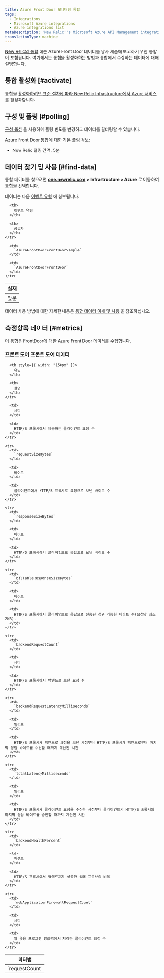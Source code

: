 ```yaml
---
title: Azure Front Door 모니터링 통합
tags:
  - Integrations
  - Microsoft Azure integrations
  - Azure integrations list
metaDescription: 'New Relic''s Microsoft Azure API Management integration: how to install it, configure it, and understand the data it reports.'
translationType: machine
---
```


[New Relic의 통합](/docs/infrastructure/integrations-getting-started/getting-started/introduction-infrastructure-integrations) 에는 Azure Front Door 데이터를 당사 제품에 보고하기 위한 통합이 포함됩니다. 여기에서는 통합을 활성화하는 방법과 통합에서 수집하는 데이터에 대해 설명합니다.

## 통합 활성화 [#activate]

통합을 [활성화하려면 표준 절차에 따라 New Relic Infrastructure에서 Azure 서비스](/docs/infrastructure/microsoft-azure-integrations/getting-started/activate-azure-integrations) 를 활성화합니다.

## 구성 및 폴링 [#polling]

[구성 옵션](/docs/integrations/new-relic-integrations/getting-started/configure-polling-frequency-data-collection-cloud-integrations) 을 사용하여 폴링 빈도를 변경하고 데이터를 필터링할 수 있습니다.

Azure Front Door 통합에 대한 기본 [폴링](/docs/infrastructure/microsoft-azure-integrations/getting-started/azure-integration-polling) 정보:

* New Relic 폴링 간격: 5분

## 데이터 찾기 및 사용 [#find-data]

통합 데이터를 찾으려면 **[one.newrelic.com](https://one.newrelic.com/all-capabilities) > Infrastructure > Azure** 로 이동하여 통합을 선택합니다.

데이터는 다음 [이벤트 유형](/docs/data-apis/understand-data/new-relic-data-types/#event-data) 에 첨부됩니다.

<table>
  <thead>
    <tr>
      <th>
        실재
      </th>

      <th>
        이벤트 유형
      </th>

      <th>
        공급자
      </th>
    </tr>
  </thead>

  <tbody>
    <tr>
      <td>
        앞문
      </td>

      <td>
        `AzureFrontDoorFrontDoorSample`
      </td>

      <td>
        `AzureFrontDoorFrontDoor`
      </td>
    </tr>
  </tbody>
</table>

데이터 사용 방법에 대한 자세한 내용은 [통합 데이터 이해 및 사용](/docs/infrastructure/integrations/find-use-infrastructure-integration-data) 을 참조하십시오.

## 측정항목 데이터 [#metrics]

이 통합은 FrontDoor에 대한 Azure Front Door 데이터를 수집합니다.

### 프론트 도어 프론트 도어 데이터

<table>
  <thead>
    <tr>
      <th style={{ width: "275px" }}>
        미터법
      </th>

      <th style={{ width: "150px" }}>
        유닛
      </th>

      <th>
        설명
      </th>
    </tr>
  </thead>

  <tbody>
    <tr>
      <td>
        `requestCount`
      </td>

      <td>
        세다
      </td>

      <td>
        HTTP/S 프록시에서 제공하는 클라이언트 요청 수
      </td>
    </tr>

    <tr>
      <td>
        `requestSizeBytes`
      </td>

      <td>
        바이트
      </td>

      <td>
        클라이언트에서 HTTP/S 프록시로 요청으로 보낸 바이트 수
      </td>
    </tr>

    <tr>
      <td>
        `responseSizeBytes`
      </td>

      <td>
        바이트
      </td>

      <td>
        HTTP/S 프록시에서 클라이언트로 응답으로 보낸 바이트 수
      </td>
    </tr>

    <tr>
      <td>
        `billableResponseSizeBytes`
      </td>

      <td>
        바이트
      </td>

      <td>
        HTTP/S 프록시에서 클라이언트로 응답으로 전송된 청구 가능한 바이트 수(요청당 최소 2KB).
      </td>
    </tr>

    <tr>
      <td>
        `backendRequestCount`
      </td>

      <td>
        세다
      </td>

      <td>
        HTTP/S 프록시에서 백엔드로 보낸 요청 수
      </td>
    </tr>

    <tr>
      <td>
        `backendRequestLatencyMilliseconds`
      </td>

      <td>
        밀리초
      </td>

      <td>
        HTTP/S 프록시가 백엔드로 요청을 보낸 시점부터 HTTP/S 프록시가 백엔드로부터 마지막 응답 바이트를 수신할 때까지 계산된 시간
      </td>
    </tr>

    <tr>
      <td>
        `totalLatencyMilliseconds`
      </td>

      <td>
        밀리초
      </td>

      <td>
        HTTP/S 프록시가 클라이언트 요청을 수신한 시점부터 클라이언트가 HTTP/S 프록시의 마지막 응답 바이트를 승인할 때까지 계산된 시간
      </td>
    </tr>

    <tr>
      <td>
        `backendHealthPercent`
      </td>

      <td>
        퍼센트
      </td>

      <td>
        HTTP/S 프록시에서 백엔드까지 성공한 상태 프로브의 비율
      </td>
    </tr>

    <tr>
      <td>
        `webApplicationFirewallRequestCount`
      </td>

      <td>
        세다
      </td>

      <td>
        웹 응용 프로그램 방화벽에서 처리한 클라이언트 요청 수
      </td>
    </tr>
  </tbody>
</table>